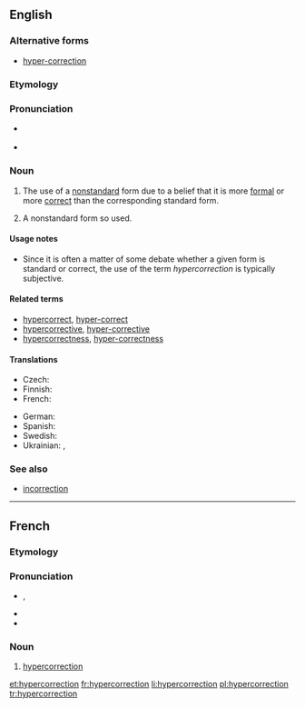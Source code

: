 ==English==
{{was wotd|2009|August|8}}
{{wikipedia}}

===Alternative forms===
* [[hyper-correction]]

===Etymology===
{{prefix|hyper|correction}}

===Pronunciation===
* {{a|UK}} {{IPA|/ˌhaɪ.pə.kəˈɹɛk.ʃən/}}
* {{a|US}} {{IPA|/ˌhaɪ.pɚ.kəˈɹɛk.ʃən/}}

===Noun===
{{en-noun}}

# {{linguistics}} The use of a [[nonstandard]] form due to a belief that it is more [[formal]] or more [[correct]] than the corresponding standard form.
# {{linguistics}} A nonstandard form so used.

====Usage notes====
* Since it is often a matter of some debate whether a given form is standard or correct, the use of the term ''hypercorrection'' is typically subjective.

====Related terms====
* [[hypercorrect]], [[hyper-correct]]
* [[hypercorrective]], [[hyper-corrective]]
* [[hypercorrectness]], [[hyper-correctness]]

====Translations====
{{trans-top|use of a nonstandard form}}
* Czech: {{t|cs|hyperkorektnost|f}}
* Finnish: {{t|fi|hyperkorjaus}}
* French: {{t+|fr|hypercorrection|f}}
{{trans-mid}}
* German: {{t+|de|Hyperkorrektur|f}}
* Spanish: {{t|es|ultracorrección|f}}
* Swedish: {{t|sv|hyperkorrektion|c}}
* Ukrainian: {{t|uk|надвиправлення|n|sc=Cyrl}}, {{t|uk|гіперкорекція|f|sc=Cyrl}}
{{trans-bottom}}

===See also===
* [[incorrection]]

----

==French==

===Etymology===
{{prefix|hyper|correction|lang=fr}}

===Pronunciation===
* {{IPA|/i.pɛʁ.kɔ.ʁɛk.sjɔ̃/|lang=fr}}, {{X-SAMPA|/i.pER.kO.REk.sjO~/|lang=fr}}
* {{homophones|hypercorrections|lang=fr}}
* {{hyphenation|hy|per|co|rrec|tion|lang=}}

===Noun===
{{fr-noun|f}}

# [[#English|hypercorrection]]

[[et:hypercorrection]]
[[fr:hypercorrection]]
[[li:hypercorrection]]
[[pl:hypercorrection]]
[[tr:hypercorrection]]